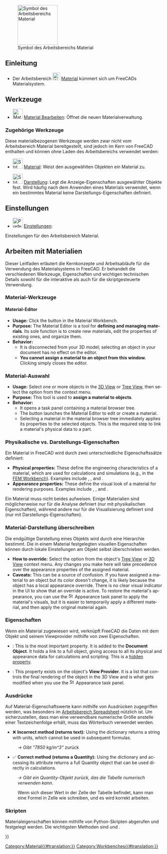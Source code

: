<languages/>

{{Docnav/de
|[[Inspection_Workbench/de|Arbeitsbereich Inspection]]
|[[Mesh_Workbench/de|Arbeitsbereich Mesh]]
|IconL=Workbench_Inspection.svg
|IconR=Workbench_Mesh.svg
}}

[[Image:Workbench_Material.svg|thumb|128px|Symbol des Arbeitsbereichs Material]]

<span id="Introduction"></span>
==Einleitung==

{{Version/de|1.0}}

* Der Arbeitsbereich [[Image:Workbench_Material.svg|24px]] [[Material_Workbench/de|Material]] kümmert sich um FreeCADs Materialsystem. {{Version/de|1.0}}

<span id="Tools"></span>
==Werkzeuge==

* [[Image:Material_Edit.svg|32px]] [[Material_Edit/de|Material Bearbeiten]]: Öffnet die neuen Materialverwaltung.

<span id="Related_tools"></span>
===Zugehörige Werkzeuge===

Diese materialbezogenen Werkzeuge werden zwar nicht vom Arbeitsbereich Material bereitgestellt, sind jedoch im Kern von FreeCAD enthalten und können ohne Laden des Arbeitsbereichs verwendet werden:

* [[Image:Std_SetMaterial.svg|32px]] [[Std_SetMaterial/de|Material]]: Weist den ausgewählten Objekten ein Material zu.

* [[Image:Std_SetAppearance.svg|32px]] [[Std_SetAppearance/de|Darstellung]]: Legt die Anzeige-Eigenschaften ausgewählter Objekte fest. Wird häufig nach dem Anwenden eines Materials verwendet, wenn ein bestimmtes Material keine Darstellungs-Eigenschaften definiert.

<span id="Preferences"></span>
==Einstellungen==

* [[File:Preferences-material.svg|32px]] [[Material_Preferences/de|Einstellungen]]:
Einstellungen für den Arbeitsbereich Material.

<span id="Working_with_materials"></span>
== Arbeiten mit Materialien ==

Dieser Leitfaden erläutert die Kernkonzepte und Arbeitsabläufe für die Verwendung des Materialsystems in FreeCAD. Er behandelt die verschiedenen Werkzeuge, Eigenschaften und wichtigen technischen Details sowohl für die interaktive als auch für die skriptgesteuerte Verwendung.

<span id="Material_tools"></span>
=== Material-Werkzeuge ===

<span id="Material_Editor"></span>
==== Material-Editor ====

<div lang="en" dir="ltr" class="mw-content-ltr">
* '''Usage:''' Click the {{Button|[[Image:Material_Edit.svg|16px]] [[Material_Edit|Edit]]}} button in the Material Workbench.
* '''Purpose:''' The Material Editor is a tool for '''defining and managing materials'''. Its sole function is to create new materials, edit the properties of existing ones, and organize them.
* '''Behavior:'''
** It is disconnected from your 3D model; selecting an object in your document has no effect on the editor.
** '''You cannot assign a material to an object from this window.''' Clicking {{Button|OK}} simply closes the editor.
</div>

<span id="Material_Selector"></span>
===Material-Auswahl===

<div lang="en" dir="ltr" class="mw-content-ltr">
* '''Usage:''' Select one or more objects in the [[3D_View|3D View]] or [[Tree_View|Tree View]], then select the {{MenuCommand|[[Image:Std_SetMaterial.svg|16px]] [[Std_SetMaterial|Material]]}} option from the context menu.
* '''Purpose:''' This tool is used to '''assign a material to objects'''.
* '''Behavior:'''
** It opens a task panel containing a material browser tree.
** The {{Button|Launch Editor}} button launches the Material Editor to edit or create a material.
** Selecting a material in the material browser tree immediately applies its properties to the selected objects. This is the required step to link a material's physical data to a part.
</div>

<span id="Physical_vs._appearance_properties"></span>
=== Physikalische vs. Darstellungs-Eigenschaften ===

Ein Material in FreeCAD wird durch zwei unterschiedliche Eigenschaftssätze definiert:

<div lang="en" dir="ltr" class="mw-content-ltr">
* '''Physical properties:''' These define the engineering characteristics of a material, which are used for calculations and simulations (e.g., in the [[FEM_Workbench|FEM Workbench]]). Examples include {{Incode|Density}}, {{Incode|YoungsModulus}}, and {{Incode|PoissonRatio}}.
* '''Appearance properties:''' These define the visual look of a material for rendering purposes. Examples include {{Incode|DiffuseColor}}, {{Incode|Shininess}}, and {{Incode|Transparency}}.
</div>

Ein Material muss nicht beides aufweisen. Einige Materialien sind möglicherweise nur für die Analyse definiert (nur mit physikalischen Eigenschaften), während andere nur für die Visualisierung definiert sind (nur mit Darstellungs-Eigenschaften).

<span id="Override_material_appearance"></span>
=== Material-Darstellung überschreiben ===

Die endgültige Darstellung eines Objekts wird durch eine Hierarchie bestimmt. Die in einem Material festgelegten visuellen Eigenschaften können durch lokale Einstellungen am Objekt selbst überschrieben werden.

<div lang="en" dir="ltr" class="mw-content-ltr">
* '''How to override:''' Select the {{MenuCommand|[[Image:Std_SetAppearance.svg|16px]] [[Std_SetAppearance|Appearance]]}} option from the object's [[Tree_View|Tree View]] or [[3D_View|3D View]] context menu. Any changes you make here will take precedence over the appearance properties of the assigned material.
* '''Caveats:''' This can be a source of confusion. If you have assigned a material to an object but its color doesn't change, it is likely because the object has a local appearance override. There is no clear visual indicator in the UI to show that an override is active. To restore the material's appearance, you can use the [[Image:Std_SetAppearance.svg|16px]] Appearance task panel to apply the material's visuals, but it is easier to temporarily apply a different material, and then apply the original material again.
</div>

<span id="Properties"></span>
=== Eigenschaften ===

Wenn ein Material zugewiesen wird, verknüpft FreeCAD die Daten mit dem Objekt und seinem Viewprovider mithilfe von zwei Eigenschaften.

<div lang="en" dir="ltr" class="mw-content-ltr">
* {{PropertyData|Shape Material}}: This is the most important property. It is added to the '''Document Object'''. It holds a link to a full {{Incode|Materials::Material}} object, giving access to all its physical and appearance data for calculations and scripting. This is a [[Property_View#Context_menu|hidden property]].
* {{PropertyView|Shape Appearance}}: This property exists on the object's '''View Provider'''. It is a list that controls the final rendering of the object in the 3D View and is what gets modified when you use the [[Image:Std_SetAppearance.svg|16px]] Appearance task panel.
</div>

<span id="Expressions"></span>
=== Ausdrücke ===

Auf Material-Eigenschaftswerte kann mithilfe von Ausdrücken zugegriffen werden, was besonders im [[Spreadsheet_Workbench/de| Arbeitsbereich Spreadsheet]] nützlich ist. Um sicherzustellen, dass man eine verwendbare numerische Größe anstelle einer Textzeichenfolge erhält, muss das Wörterbuch {{Incode|PropertyObjects}} verwendet werden.

<div lang="en" dir="ltr" class="mw-content-ltr">
* ❌ '''Incorrect method (returns text):''' Using the {{Incode|PhysicalProperties}} dictionary returns a string with units, which cannot be used in subsequent formulas.
</div>

: {{Code|lang=text|code=
=<<MyBody>>.ShapeMaterial.PhysicalProperties[<<Density>>]
}}

: ''→ Gibt "7850 kg/m^3"'' zurück

<div lang="en" dir="ltr" class="mw-content-ltr">
* ✅ '''Correct method (returns a Quantity):''' Using the {{Incode|PropertyObjects}} dictionary and accessing its {{Incode|Value}} attribute returns a full Quantity object that can be used directly in calculations.
</div>

: {{Code|lang=text|code=
=<<MyBody>>.ShapeMaterial.PropertyObjects[<<Density>>].Value
}}

: ''→ Gibt ein Quantity-Objekt zurück, das die Tabelle numerisch verwenden kann.''

: Wenn sich dieser Wert in der Zelle {{Incode|A1}} der Tabelle befindet, kann man eine Formel in Zelle {{Incode|A2}} wie  {{Incode|<nowiki>=</nowiki> A1 * 10}} schreiben, und es wird korrekt arbeiten.

<span id="Scripting"></span>
=== Skripten ===

Materialeigenschaften können mithilfe von Python-Skripten abgerufen und festgelegt werden. Die wichtigsten Methoden sind {{Incode|.getPhysicalValue()}} und {{Incode|.setPhysicalValue()}}.

{{Code|lang=python|code=
import FreeCAD
import FreeCADGui

<div lang="en" dir="ltr" class="mw-content-ltr">
# Get a reference to your object (e.g., a PartDesign Body)
obj = App.ActiveDocument.getObject("Body")
</div>

<div lang="en" dir="ltr" class="mw-content-ltr">
# --- Check for and get a property ---
if obj.ShapeMaterial.hasPhysicalProperty("Density"):
    
    # Get the value. This returns a FreeCAD.Quantity object.
    density_quantity = obj.ShapeMaterial.getPhysicalValue("Density")
    
    print(f"The material is: {obj.ShapeMaterial.Name}")
    print(f"The density is: {density_quantity}")
    print(f"Numerical value: {density_quantity.Value}")
</div>

<div lang="en" dir="ltr" class="mw-content-ltr">
else:
    print("The selected material does not have a 'Density' property.")
</div>


<div lang="en" dir="ltr" class="mw-content-ltr">
# --- Set a property ---
# The value can be a string with units or a FreeCAD.Quantity object.
try:
    obj.ShapeMaterial.setPhysicalValue("Density", "8000 kg/m^3")
    App.ActiveDocument.recompute()
    print("Density successfully updated.")
</div>

<div lang="en" dir="ltr" class="mw-content-ltr">
except Exception as e:
    print(f"Failed to set property: {e}")
}}
</div>


{{Docnav/de
|[[Inspection_Workbench/de|Arbeitsbereich Inspection]]
|[[Mesh_Workbench/de| Arbeitsbereich Mesh]]
|IconL=Workbench_Inspection.svg
|IconR=Workbench_Mesh.svg
}}

[[Category:Material{{#translation:}}]]
{{Userdocnavi{{#translation:}}}}
[[Category:Workbenches{{#translation:}}]]